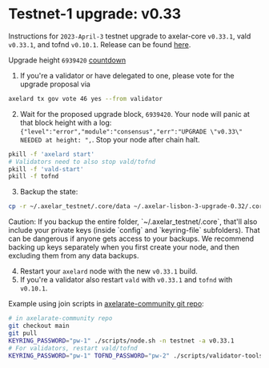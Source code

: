 # Testnet-1 upgrade: v0.33


Instructions for `2023-April-3` testnet upgrade to axelar-core `v0.33.1`, vald `v0.33.1`, and tofnd `v0.10.1`.
Release can be found [here](https://github.com/axelarnetwork/axelar-core/releases/tag/v0.33.1).

Upgrade height `6939420` [countdown](https://testnet.mintscan.io/axelar-testnet/blocks/6939420)

1. If you're a validator or have delegated to one, please vote for the upgrade proposal via

```bash
axelard tx gov vote 46 yes --from validator
```

2. Wait for the proposed upgrade block, `6939420`. Your node will panic at that block height with a log: `{"level":"error","module":"consensus","err":"UPGRADE \"v0.33\" NEEDED at height: ",`. Stop your node after chain halt.

```bash
pkill -f 'axelard start'
# Validators need to also stop vald/tofnd
pkill -f 'vald-start'
pkill -f tofnd
```

3. Backup the state:

```bash
cp -r ~/.axelar_testnet/.core/data ~/.axelar-lisbon-3-upgrade-0.32/.core/data
```

<Callout type="warning" emoji="⚠️">
  Caution: If you backup the entire folder, `~/.axelar_testnet/.core`, that'll also include your private keys (inside `config` and `keyring-file` subfolders). That can be dangerous if anyone gets access to your backups. We recommend backing up keys separately when you first create your node, and then excluding them from any data backups.
</Callout>

4. Restart your `axelard` node with the new `v0.33.1` build.
5. If you're a validator also restart `vald` with `v0.33.1` and `tofnd` with `v0.10.1`.

Example using join scripts in [axelarate-community git repo](https://github.com/axelarnetwork/axelarate-community):

```bash
# in axelarate-community repo
git checkout main
git pull
KEYRING_PASSWORD="pw-1" ./scripts/node.sh -n testnet -a v0.33.1
# For validators, restart vald/tofnd
KEYRING_PASSWORD="pw-1" TOFND_PASSWORD="pw-2" ./scripts/validator-tools-host.sh -n testnet -a v0.33.1 -q v0.10.1
```
